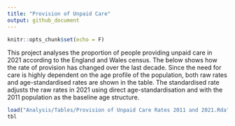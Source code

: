```yaml
---
title: "Provision of Unpaid Care"
output: github_document
---
```


```r
knitr::opts_chunk$set(echo = F)
```

This project analyses the proportion of people providing unpaid care in 2021 according to the England and Wales census. The below shows how the rate of provision has changed over the last decade. Since the need for care is highly dependent on the age profile of the population, both raw rates and age-standardised rates are shown in the table. The standardised rate adjusts the raw rates in 2021 using direct age-standardisation and with the 2011 population as the baseline age structure.

```r

load("Analysis/Tables/Provision of Unpaid Care Rates 2011 and 2021.Rda")
tbl

```

